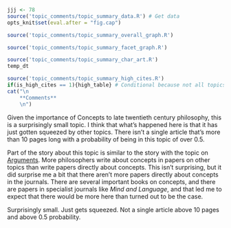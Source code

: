 ```r
jjj <- 78
source('topic_comments/topic_summary_data.R') # Get data
opts_knit$set(eval.after = "fig.cap")
```

```r
source('topic_comments/topic_summary_overall_graph.R')
```

```r

source('topic_comments/topic_summary_facet_graph.R')
```

```r

source('topic_comments/topic_summary_char_art.R')
temp_dt
```

```r
source('topic_comments/topic_summary_high_cites.R')
if(is_high_cites == 1){high_table} # Conditional because not all topics have high cites
cat("\n
	**Comments**
	\n")
```

Given the importance of Concepts to late twentieth century philosophy, this is a surprisingly small topic. I think that what's happened here is that it has just gotten squeezed by other topics. There isn't a single article that's more than 10 pages long with a probability of being in this topic of over 0.5.

Part of the story about this topic is similar to the story with the topic on [Arguments](#topic55). More philosophers write about concepts in papers on other topics than write papers directly about concepts. This isn't surprising, but it did surprise me a bit that there aren't more papers directly about concepts in the journals. There are several important books on concepts, and there are papers in specialist journals like _Mind and Language_, and that led me to expect that there would be more here than turned out to be the case.

Surprisingly small. Just gets squeezed. Not a single article above 10 pages and above 0.5 probability.